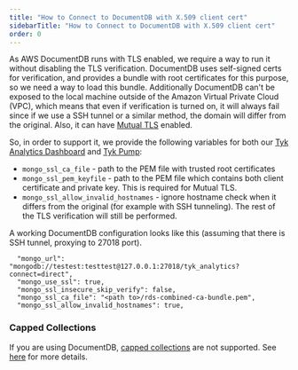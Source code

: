 ```yaml
---
title: "How to Connect to DocumentDB with X.509 client cert"
sidebarTitle: "How to Connect to DocumentDB with X.509 client cert"
order: 0
---
```


As AWS DocumentDB runs with TLS enabled, we require a way to run it without disabling the TLS verification.
DocumentDB uses self-signed certs for verification, and provides a bundle with root certificates for this purpose, so we need a way to load this bundle.
Additionally DocumentDB can't be exposed to the local machine outside of the Amazon Virtual Private Cloud (VPC), which means that even if verification is turned on, it will always fail since if we use a SSH tunnel or a similar method, the domain will differ from the original. Also, it can have [Mutual TLS](/5.5/basic-config-and-security/security/mutual-tls) enabled.

So, in order to support it, we provide the following variables for both our [Tyk Analytics Dashboard](/5.5/tyk-dashboard/configuration) and [Tyk Pump](/5.5/tyk-pump/configuration):

* `mongo_ssl_ca_file` - path to the PEM file with trusted root certificates
* `mongo_ssl_pem_keyfile` - path to the PEM file which contains both client certificate and private key. This is required for Mutual TLS.
* `mongo_ssl_allow_invalid_hostnames` - ignore hostname check when it differs from the original (for example with SSH tunneling). The rest of the TLS verification will still be performed.


A working DocumentDB configuration looks like this (assuming that there is SSH tunnel, proxying to 27018 port).

```{.json}
  "mongo_url": "mongodb://testest:testtest@127.0.0.1:27018/tyk_analytics?connect=direct",
  "mongo_use_ssl": true,
  "mongo_ssl_insecure_skip_verify": false,
  "mongo_ssl_ca_file": "<path to>/rds-combined-ca-bundle.pem",
  "mongo_ssl_allow_invalid_hostnames": true,
```

### Capped Collections

If you are using DocumentDB, [capped collections](/5.5/tyk-stack/tyk-manager/analytics/capping-analytics-data-storage) are not supported. See [here](https://docs.aws.amazon.com/documentdb/latest/developerguide/mongo-apis.html) for more details.
